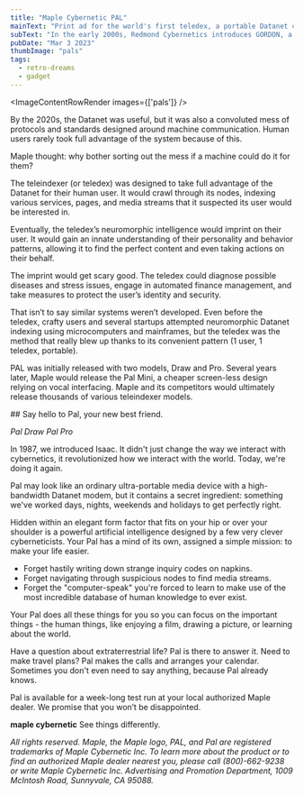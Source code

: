 ```yaml
---
title: "Maple Cybernetic PAL"
mainText: "Print ad for the world's first teledex, a portable Datanet communicator with an integrated artificial assistant."
subText: "In the early 2000s, Redmond Cybernetics introduces GORDON, a series of interfacer robots."
pubDate: "Mar 3 2023"
thumbImage: "pals"
tags:
  - retro-dreams
  - gadget
---
```



<ImageContentRowRender 
  images={['pals']}
/>

<TextContentRow>
  By the 2020s, the Datanet was useful, but it was also a convoluted mess of protocols and standards designed around machine communication. Human users rarely took full advantage of the system because of this.

  Maple thought: why bother sorting out the mess if a machine could do it for them?

  The teleindexer (or teledex) was designed to take full advantage of the Datanet for their human user. It would crawl through its nodes, indexing various services, pages, and media streams that it suspected its user would be interested in.

  Eventually, the teledex’s neuromorphic intelligence would imprint on their user. It would gain an innate understanding of their personality and behavior patterns, allowing it to find the perfect content and even taking actions on their behalf.

  The imprint would get scary good. The teledex could diagnose possible diseases and stress issues, engage in automated finance management, and take measures to protect the user’s identity and security.

  That isn’t to say similar systems weren’t developed. Even before the teledex, crafty users and several startups attempted neuromorphic Datanet indexing using microcomputers and mainframes, but the teledex was the method that really blew up thanks to its convenient pattern (1 user, 1 teledex, portable).

  PAL was initially released with two models, Draw and Pro. Several years later, Maple would release the Pal Mini, a cheaper screen-less design relying on vocal interfacing. Maple and its competitors would ultimately release thousands of various teleindexer models.
</TextContentRow>

<QuoteContentRowRender author={AuthorCAN} transcription>
## Say hello to Pal, your new best friend.

*Pal Draw   Pal Pro*

In 1987, we introduced Isaac. It didn't just change the way we interact with cybernetics, it revolutionized how we interact with the world. Today, we're doing it again.

Pal may look like an ordinary ultra-portable media device with a high-bandwidth Datanet modem, but it contains a secret ingredient: something we've worked days, nights, weekends and holidays to get perfectly right.

Hidden within an elegant form factor that fits on your hip or over your shoulder is a powerful artificial intelligence designed by a few very clever cyberneticists. Your Pal has a mind of its own, assigned a simple mission: to make your life easier.

- Forget hastily writing down strange inquiry codes on napkins.
- Forget navigating through suspicious nodes to find media streams.
- Forget the "computer-speak" you're forced to learn to make use of the most incredible database of human knowledge to ever exist.

Your Pal does all these things for you so you can focus on the important things - the human things, like enjoying a film, drawing a picture, or learning about the world.

Have a question about extraterrestrial life? Pal is there to answer it. Need to make travel plans? Pal makes the calls and arranges your calendar. Sometimes you don't even need to say anything, because Pal already knows.

Pal is available for a week-long test run at your local authorized Maple dealer. We promise that you won’t be disappointed.

**maple cybernetic**
See things differently.

*All rights reserved. Maple, the Maple logo, PAL, and Pal are registered trademarks of Maple Cybernetic Inc. To learn more about the product or to find an authorized Maple dealer nearest you, please call (800)-662-9238 or write Maple Cybernetic Inc. Advertising and Promotion Department, 1009 McIntosh Road, Sunnyvale, CA 95088.*
</QuoteContentRowRender>